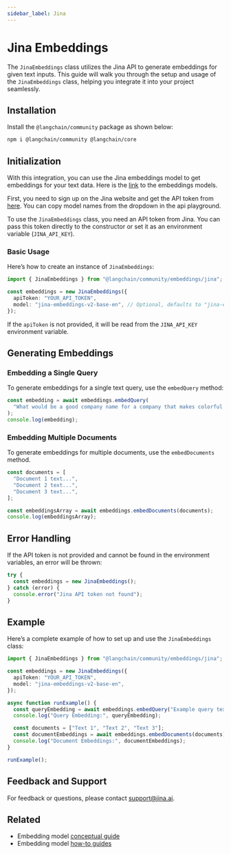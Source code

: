 ```yaml
---
sidebar_label: Jina
---
```


# Jina Embeddings

The `JinaEmbeddings` class utilizes the Jina API to generate embeddings for given text inputs. This guide will walk you through the setup and usage of the `JinaEmbeddings` class, helping you integrate it into your project seamlessly.

## Installation

Install the `@langchain/community` package as shown below:


<IntegrationInstallTooltip></IntegrationInstallTooltip>

```bash npm2yarn
npm i @langchain/community @langchain/core
```

## Initialization

With this integration, you can use the Jina embeddings model to get embeddings for your text data. Here is the [link](https://jina.ai/embeddings) to the embeddings models.

First, you need to sign up on the Jina website and get the API token from [here](https://jina.ai/embeddings). You can copy model names from the dropdown in the api playground.

To use the `JinaEmbeddings` class, you need an API token from Jina. You can pass this token directly to the constructor or set it as an environment variable (`JINA_API_KEY`).

### Basic Usage

Here’s how to create an instance of `JinaEmbeddings`:

```typescript
import { JinaEmbeddings } from "@langchain/community/embeddings/jina";

const embeddings = new JinaEmbeddings({
  apiToken: "YOUR_API_TOKEN",
  model: "jina-embeddings-v2-base-en", // Optional, defaults to "jina-embeddings-v2-base-en"
});
```

If the `apiToken` is not provided, it will be read from the `JINA_API_KEY` environment variable.

## Generating Embeddings

### Embedding a Single Query

To generate embeddings for a single text query, use the `embedQuery` method:

```typescript
const embedding = await embeddings.embedQuery(
  "What would be a good company name for a company that makes colorful socks?"
);
console.log(embedding);
```

### Embedding Multiple Documents

To generate embeddings for multiple documents, use the `embedDocuments` method.

```typescript
const documents = [
  "Document 1 text...",
  "Document 2 text...",
  "Document 3 text...",
];

const embeddingsArray = await embeddings.embedDocuments(documents);
console.log(embeddingsArray);
```

## Error Handling

If the API token is not provided and cannot be found in the environment variables, an error will be thrown:

```typescript
try {
  const embeddings = new JinaEmbeddings();
} catch (error) {
  console.error("Jina API token not found");
}
```

## Example

Here’s a complete example of how to set up and use the `JinaEmbeddings` class:

```typescript
import { JinaEmbeddings } from "@langchain/community/embeddings/jina";

const embeddings = new JinaEmbeddings({
  apiToken: "YOUR_API_TOKEN",
  model: "jina-embeddings-v2-base-en",
});

async function runExample() {
  const queryEmbedding = await embeddings.embedQuery("Example query text.");
  console.log("Query Embedding:", queryEmbedding);

  const documents = ["Text 1", "Text 2", "Text 3"];
  const documentEmbeddings = await embeddings.embedDocuments(documents);
  console.log("Document Embeddings:", documentEmbeddings);
}

runExample();
```

## Feedback and Support

For feedback or questions, please contact [support@jina.ai](mailto:support@jina.ai).

## Related

- Embedding model [conceptual guide](/docs/concepts/#embedding-models)
- Embedding model [how-to guides](/docs/how_to/#embedding-models)
